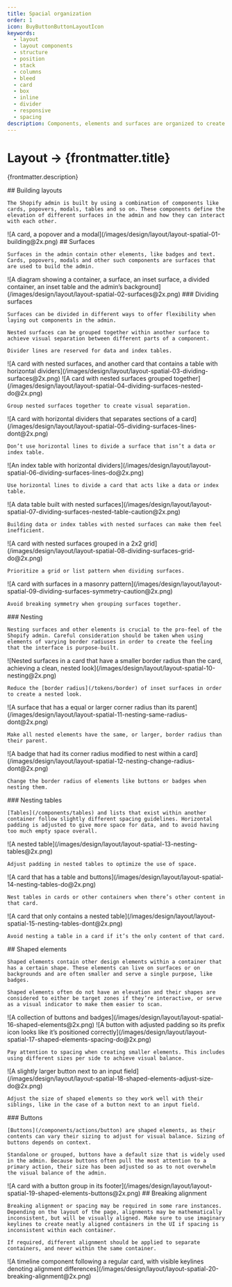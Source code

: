 ```yaml
---
title: Spacial organization
order: 1
icon: BuyButtonButtonLayoutIcon
keywords:
  - layout
  - layout components
  - structure
  - position
  - stack
  - columns
  - bleed
  - card
  - box
  - inline
  - divider
  - responsive
  - spacing
description: Components, elements and surfaces are organized to create compositions that make the best use of space.
---
```


# Layout &rarr; {frontmatter.title}

<Lede>{frontmatter.description}</Lede>

<Subnav />

<LayoutSection card>
  <Text>
    ## Building layouts

    The Shopify admin is built by using a combination of components like cards, popovers, modals, tables and so on. These components define the elevation of different surfaces in the admin and how they can interact with each other.

  </Text>
  <Large>
    ![A card, a popover and a modal](/images/design/layout/layout-spatial-01-building@2x.png)
  </Large>
</LayoutSection>

<LayoutSection card>
  <Text>
    ## Surfaces

    Surfaces in the admin contain other elements, like badges and text. Cards, popovers, modals and other such components are surfaces that are used to build the admin.

  </Text>
  <Large>
    ![A diagram showing a container, a surface, an inset surface, a divided container, an inset table and the admin’s background](/images/design/layout/layout-spatial-02-surfaces@2x.png)
  </Large>
</LayoutSection>

<LayoutSection card>
  <Text>
    ### Dividing surfaces

    Surfaces can be divided in different ways to offer flexibility when laying out components in the admin.

    Nested surfaces can be grouped together within another surface to achieve visual separation between different parts of a component.

    Divider lines are reserved for data and index tables.

  </Text>
  <Large>
    ![A card with nested surfaces, and another card that contains a table with horizontal dividers](/images/design/layout/layout-spatial-03-dividing-surfaces@2x.png)
  </Large>

  <Medium variant="do">
    ![A card with nested surfaces grouped together](/images/design/layout/layout-spatial-04-dividing-surfaces-nested-do@2x.png)

    Group nested surfaces together to create visual separation.

  </Medium>

  <Medium variant="dont">
    ![A card with horizontal dividers that separates sections of a card](/images/design/layout/layout-spatial-05-dividing-surfaces-lines-dont@2x.png)

    Don’t use horizontal lines to divide a surface that isn’t a data or index table.

  </Medium>

  <Medium variant="do">
    ![An index table with horizontal dividers](/images/design/layout/layout-spatial-06-dividing-surfaces-lines-do@2x.png)

    Use horizontal lines to divide a card that acts like a data or index table.

  </Medium>

  <Medium variant="caution">
    ![A data table built with nested surfaces](/images/design/layout/layout-spatial-07-dividing-surfaces-nested-table-caution@2x.png)

    Building data or index tables with nested surfaces can make them feel inefficient.

  </Medium>

  <Medium variant="do">
    ![A card with nested surfaces grouped in a 2x2 grid](/images/design/layout/layout-spatial-08-dividing-surfaces-grid-do@2x.png)

    Prioritize a grid or list pattern when dividing surfaces.

  </Medium>

  <Medium variant="caution">
    ![A card with surfaces in a masonry pattern](/images/design/layout/layout-spatial-09-dividing-surfaces-symmetry-caution@2x.png)

    Avoid breaking symmetry when grouping surfaces together.

  </Medium>
</LayoutSection>

<LayoutSection card>
  <Text>
    ### Nesting

    Nesting surfaces and other elements is crucial to the pro-feel of the Shopify admin. Careful consideration should be taken when using elements of varying border radiuses in order to create the feeling that the interface is purpose-built.

  </Text>

  <Large variant="do">
    ![Nested surfaces in a card that have a smaller border radius than the card, achieving a clean, nested look](/images/design/layout/layout-spatial-10-nesting@2x.png)

    Reduce the [border radius](/tokens/border) of inset surfaces in order to create a nested look.

  </Large>

  <Medium variant="dont">
    ![A surface that has a equal or larger corner radius than its parent](/images/design/layout/layout-spatial-11-nesting-same-radius-dont@2x.png)

    Make all nested elements have the same, or larger, border radius than their parent.

  </Medium>
  <Medium variant="dont">
    ![A badge that had its corner radius modified to nest within a card](/images/design/layout/layout-spatial-12-nesting-change-radius-dont@2x.png)

    Change the border radius of elements like buttons or badges when nesting them.

  </Medium>
</LayoutSection>

<LayoutSection card>
  <Text>
    ### Nesting tables

    [Tables](/components/tables) and lists that exist within another container follow slightly different spacing guidelines. Horizontal padding is adjusted to give more space for data, and to avoid having too much empty space overall.

  </Text>

  <Large variant="do">
    ![A nested table](/images/design/layout/layout-spatial-13-nesting-tables@2x.png)

    Adjust padding in nested tables to optimize the use of space.

  </Large>

  <Medium variant="do">
    ![A card that has a table and buttons](/images/design/layout/layout-spatial-14-nesting-tables-do@2x.png)

    Nest tables in cards or other containers when there’s other content in that card.

  </Medium>

  <Medium variant="dont">
    ![A card that only contains a nested table](/images/design/layout/layout-spatial-15-nesting-tables-dont@2x.png)

    Avoid nesting a table in a card if it’s the only content of that card.

  </Medium>
</LayoutSection>

<LayoutSection card>
  <Text>
    ## Shaped elements

    Shaped elements contain other design elements within a container that has a certain shape. These elements can live on surfaces or on backgrounds and are often smaller and serve a single purpose, like badges.

    Shaped elements often do not have an elevation and their shapes are considered to either be target zones if they’re interactive, or serve as a visual indicator to make them easier to scan.

  </Text>
  <Large>
    ![A collection of buttons and badges](/images/design/layout/layout-spatial-16-shaped-elements@2x.png)
  </Large>

  <Medium variant="do">
    ![A button with adjusted padding so its prefix icon looks like it’s positioned correctly](/images/design/layout/layout-spatial-17-shaped-elements-spacing-do@2x.png)

    Pay attention to spacing when creating smaller elements. This includes using different sizes per side to achieve visual balance.

  </Medium>

  <Medium variant="do">
    ![A slightly larger button next to an input field](/images/design/layout/layout-spatial-18-shaped-elements-adjust-size-do@2x.png)

    Adjust the size of shaped elements so they work well with their siblings, like in the case of a button next to an input field.

  </Medium>
</LayoutSection>

<LayoutSection card>
  <Text>
    ### Buttons

    [Buttons](/components/actions/button) are shaped elements, as their contents can vary their sizing to adjust for visual balance. Sizing of buttons depends on context.

    Standalone or grouped, buttons have a default size that is widely used in the admin. Because buttons often pull the most attention to a primary action, their size has been adjusted so as to not overwhelm the visual balance of the admin.

  </Text>
  <Large>
    ![A card with a button group in its footer](/images/design/layout/layout-spatial-19-shaped-elements-buttons@2x.png)
  </Large>
</LayoutSection>

<LayoutSection card>
  <Text>
    ## Breaking alignment

    Breaking alignment or spacing may be required in some rare instances. Depending on the layout of the page, alignments may be mathematically inconsistent, but will be visually aligned. Make sure to use imaginary keylines to create neatly aligned containers in the UI if spacing is inconsistent within each container.

    If required, different alignment should be applied to separate containers, and never within the same container.

  </Text>
  <Large>
    ![A timeline component following a regular card, with visible keylines denoting alignment differences](/images/design/layout/layout-spatial-20-breaking-alignment@2x.png)
  </Large>
</LayoutSection>
